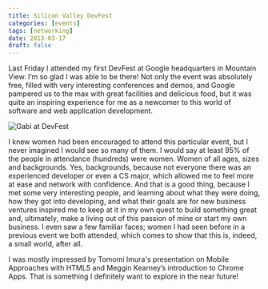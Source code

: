 ```yaml
---
title: Silicon Valley DevFest
categories: [events]
tags: [networking]
date: 2013-03-17
draft: false
---
```


Last Friday I attended my first DevFest at Google headquarters in Mountain View. I’m so glad I was able to be there! Not only the event was absolutely free, filled with very interesting conferences and demos, and Google pampered us to the max with great facilities and delicious food, but it was quite an inspiring experience for me as a newcomer to this world of software and web application development.

![Gabi at DevFest](./devfest2013.jpg)

I knew women had been encouraged to attend this particular event, but I never imagined I would see so many of them. I would say at least 95% of the people in attendance (hundreds) were women. Women of all ages, sizes and backgrounds. Yes, backgrounds, because not everyone there was an experienced developer or even a CS major, which allowed me to feel more at ease and network with confidence. And that is a good thing, because I met some very interesting people, and learning about what they were doing, how they got into developing, and what their goals are for new business ventures inspired me to keep at it in my own quest to build something great and, ultimately, make a living out of this passion of mine or start my own business. I even saw a few familiar faces; women I had seen before in a previous event we both attended, which comes to show that this is, indeed, a small world, after all.

I was mostly impressed by Tomomi Imura's presentation on Mobile Approaches with HTML5 and Meggin Kearney’s introduction to Chrome Apps. That is something I definitely want to explore in the near future!
